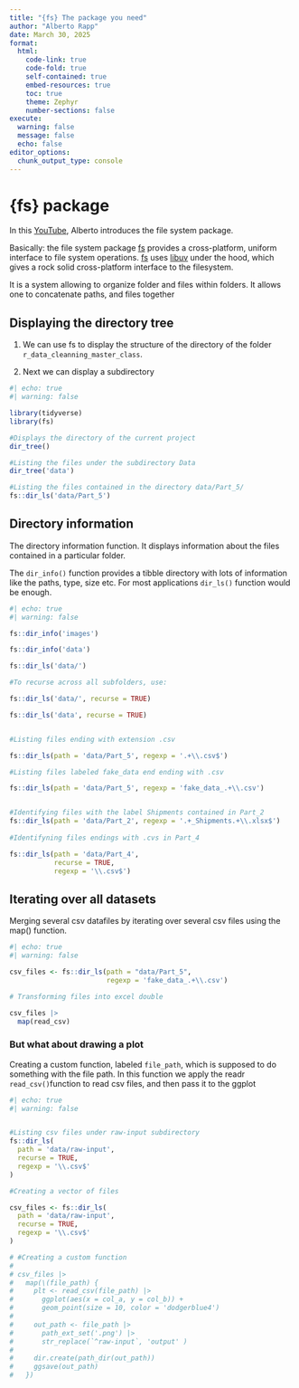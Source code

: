 ```yaml
---
title: "{fs} The package you need"
author: "Alberto Rapp"
date: March 30, 2025
format:
  html:
    code-link: true
    code-fold: true
    self-contained: true
    embed-resources: true
    toc: true
    theme: Zephyr
    number-sections: false
execute: 
  warning: false
  message: false
  echo: false
editor_options: 
  chunk_output_type: console
---
```


# {fs} package

In this [YouTube](https://www.youtube.com/watch?v=EfHVYXqIuJ4&t=4s), Alberto introduces the file system package.

Basically: the file system package [fs](http://fs.r-lib.org/) provides a cross-platform, uniform interface to file system operations. [fs](http://fs.r-lib.org/) uses [libuv](http://docs.libuv.org/en/v1.x/fs.html) under the hood, which gives a rock solid cross-platform interface to the filesystem.

It is a system allowing to organize folder and files within folders. It allows one to concatenate paths, and files together

## Displaying the directory tree

1.  We can use fs to display the structure of the directory of the folder `r_data_cleanning_master_class`.

2.  Next we can display a subdirectory

```r
#| echo: true
#| warning: false

library(tidyverse)
library(fs)

#Displays the directory of the current project
dir_tree()

#Listing the files under the subdirectory Data
dir_tree('data')

#Listing the files contained in the directory data/Part_5/ 
fs::dir_ls('data/Part_5')

```

## Directory information

The directory information function. It displays information about the files contained in a particular folder.

The `dir_info()` function provides a tibble directory with lots of information like the paths, type, size etc. For most applications `dir_ls()` function would be enough.

```r
#| echo: true
#| warning: false

fs::dir_info('images')

fs::dir_info('data')

fs::dir_ls('data/')

#To recurse across all subfolders, use:

fs::dir_ls('data/', recurse = TRUE)

fs::dir_ls('data', recurse = TRUE)


#Listing files ending with extension .csv 

fs::dir_ls(path = 'data/Part_5', regexp = '.+\\.csv$')

#Listing files labeled fake_data end ending with .csv

fs::dir_ls(path = 'data/Part_5', regexp = 'fake_data_.+\\.csv')


#Identifying files with the label Shipments contained in Part_2
fs::dir_ls(path = 'data/Part_2', regexp = '.+_Shipments.+\\.xlsx$')
 
#Identifyning files endings with .cvs in Part_4

fs::dir_ls(path = 'data/Part_4', 
           recurse = TRUE,
           regexp = '\\.csv$')


```

## Iterating over all datasets

Merging several csv datafiles by iterating over several csv files using the map() function.

```r
#| echo: true
#| warning: false

csv_files <- fs::dir_ls(path = "data/Part_5",
                        regexp = 'fake_data_.+\\.csv')

# Transforming files into excel double

csv_files |>  
  map(read_csv)


```

### But what about drawing a plot

Creating a custom function, labeled `file_path`, which is supposed to do something with the file path. In this function we apply the readr `read_csv()`function to read csv files, and then pass it to the ggplot

```r
#| echo: true
#| warning: false


#Listing csv files under raw-input subdirectory
fs::dir_ls(
  path = 'data/raw-input',
  recurse = TRUE,
  regexp = '\\.csv$'
)

#Creating a vector of files

csv_files <- fs::dir_ls(
  path = 'data/raw-input',
  recurse = TRUE,
  regexp = '\\.csv$'
)

# #Creating a custom function
# 
# csv_files |>  
#   map(\(file_path) {
#     plt <- read_csv(file_path) |> 
#       ggplot(aes(x = col_a, y = col_b)) +
#       geom_point(size = 10, color = 'dodgerblue4')
#     
#     out_path <- file_path |> 
#       path_ext_set('.png') |> 
#       str_replace(`^raw-input`, 'output' )
#     
#     dir.create(path_dir(out_path))
#     ggsave(out_path)
#   })






```
